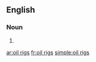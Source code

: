 {{also|oilrigs}}
==English==

===Noun===
{{head|en|noun plural form}}

# {{plural of|oil rig|lang=en}}

[[ar:oil rigs]]
[[fr:oil rigs]]
[[simple:oil rigs]]